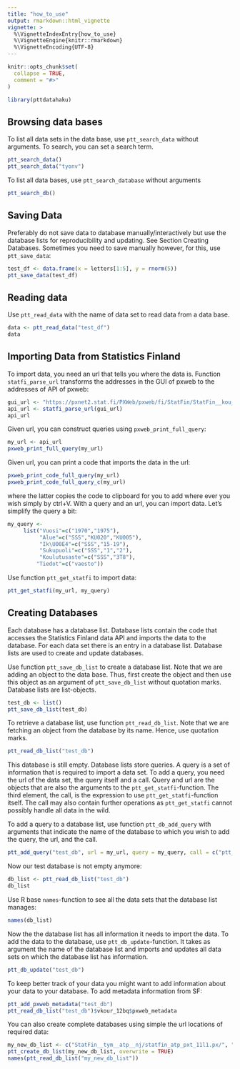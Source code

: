 ```yaml
---
title: "how_to_use"
output: rmarkdown::html_vignette
vignette: >
  %\VignetteIndexEntry{how_to_use}
  %\VignetteEngine{knitr::rmarkdown}
  %\VignetteEncoding{UTF-8}
---
```


```r
knitr::opts_chunk$set(
  collapse = TRUE,
  comment = "#>"
)
```

```r
library(pttdatahaku)
```

## Browsing data bases

To list all data sets in the data base, use `ptt_search_data` without arguments. To search, you can set a search term.

```r
ptt_search_data()
ptt_search_data("tyonv")
```

To list all data bases, use `ptt_search_database` without arguments

```r
ptt_search_db()
```

## Saving Data

Preferably do not save data to database manually/interactively but use the database lists for reproducibility and updating. See Section Creating Databases. Sometimes you need to save manually however, for this, use `ptt_save_data`:

```r
test_df <- data.frame(x = letters[1:5], y = rnorm(5))
ptt_save_data(test_df)
```

## Reading data

Use `ptt_read_data` with the name of data set to read data from a data base. 

```r
data <- ptt_read_data("test_df")
data
```

## Importing Data from Statistics Finland

To import data, you need an url that tells you where the data is. Function `statfi_parse_url` transforms the addresses in the GUI of pxweb to the addresses of API of pxweb:

```r
gui_url <- "https://pxnet2.stat.fi/PXWeb/pxweb/fi/StatFin/StatFin__kou__vkour/statfin_vkour_pxt_12bq.px/"
api_url <- statfi_parse_url(gui_url)
api_url
```

Given url, you can construct queries using `pxweb_print_full_query`:

```r
my_url <- api_url
pxweb_print_full_query(my_url)
```

Given url, you can print a code that imports the data in the url:

```r
pxweb_print_code_full_query(my_url)
pxweb_print_code_full_query_c(my_url)
```

where the latter copies the code to clipboard for you to add where ever you wish simply by ctrl+V. With a query and an url, you can import data. Let's simplify the query a bit:

```r
my_query <-
     list("Vuosi"=c("1970","1975"),
          "Alue"=c("SSS","KU020","KU005"),
          "Ik\U00E4"=c("SSS","15-19"),
          "Sukupuoli"=c("SSS","1","2"),
          "Koulutusaste"=c("SSS","3T8"),
         "Tiedot"=c("vaesto"))
```

Use function `ptt_get_statfi` to import data:

```r
ptt_get_statfi(my_url, my_query)
```

## Creating Databases

Each database has a database list. Database lists contain the code that accesses the Statistics Finland data API and imports the data to the database. For each data set there is an entry in a database list. Database lists are used to create and update databases. 

Use function `ptt_save_db_list` to create a database list. Note that we are adding an object to the data base. Thus, first create the object and then use this object as an argument of `ptt_save_db_list` without quotation marks. Database lists are list-objects.

```r
test_db <- list()
ptt_save_db_list(test_db)
```

To retrieve a database list, use function `ptt_read_db_list`. Note that we are fetching an object from the database by its name. Hence, use quotation marks.

```r
ptt_read_db_list("test_db")
```

This database is still empty. Database lists store queries. A query is a set of information that is required to import a data set. To add a query, you need the url of the data set, the query itself and a call. Query and url are the objects that are also the arguments to the `ptt_get_statfi`-function. The third element, the call, is the expression to use `ptt_get_statfi`-function itself. The call may also contain further operations as `ptt_get_statfi` cannot possibly handle all data in the wild.

To add a query to a database list, use function `ptt_db_add_query` with arguments that indicate the name of the database to which you wish to add the query, the url, and the call.

```r
ptt_add_query("test_db", url = my_url, query = my_query, call = c("ptt_get_statfi(url, query)"))
```

Now our test database is not empty anymore:

```r
db_list <- ptt_read_db_list("test_db")
db_list
```

Use R base `names`-function to see all the data sets that the database list manages:

```r
names(db_list)
```


Now the the database list has all information it needs to import the data. To add the data to the database, use `ptt_db_update`-function. It takes as argument the name of the database list and imports and updates all data sets on which the database list has information.

```r
ptt_db_update("test_db")
```

To keep better track of your data you might want to add information about your data to your database. To add metadata information from SF:

```r
ptt_add_pxweb_metadata("test_db")
ptt_read_db_list("test_db")$vkour_12bq$pxweb_metadata

```

You can also create complete databases using simple the url locations of required data: 

```r

my_new_db_list <- c("StatFin__tym__atp__nj/statfin_atp_pxt_11l1.px/", "StatFin__tym__atp__nj/statfin_atp_pxt_11my.px/")
ptt_create_db_list(my_new_db_list, overwrite = TRUE)
names(ptt_read_db_list("my_new_db_list"))

```

